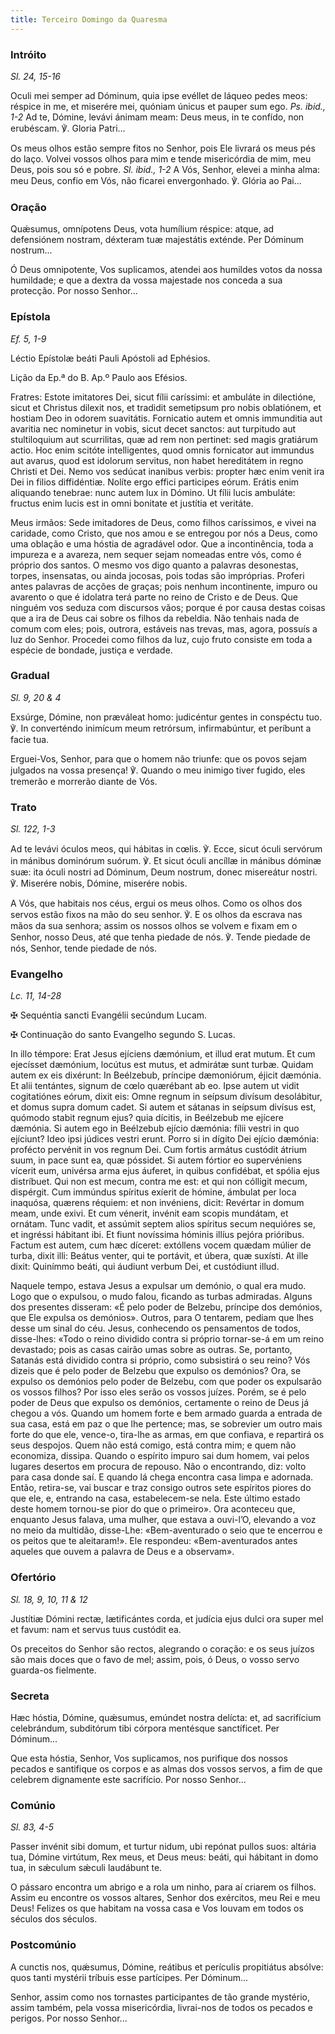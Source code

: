 ```yaml
---
title: Terceiro Domingo da Quaresma
---
```


### Intróito

<em>Sl. 24, 15-16</em>

<div class="side-by-side not-content">

Oculi mei semper ad Dóminum, quia ipse evéllet de láqueo pedes meos: réspice
    in me, et miserére mei, quóniam únicus et pauper sum ego.
    <em>Ps. ibid., 1-2</em>
    Ad te, Dómine, levávi ánimam meam: Deus meus, in te confído, non erubéscam.
    ℣. Gloria Patri...

Os meus olhos estão sempre fitos no Senhor, pois Ele livrará os meus pés do
    laço. Volvei vossos olhos para mim e tende misericórdia de mim, meu Deus,
    pois sou só e pobre. <em>Sl. ibid., 1-2</em> A Vós, Senhor, elevei a minha
    alma: meu Deus, confio em Vós, não ficarei envergonhado. ℣. Glória ao Pai...

</div>

### Oração

<div class="side-by-side not-content">

Quǽsumus, omnípotens Deus, vota humílium réspice: atque, ad defensiónem
    nostram, déxteram tuæ majestátis exténde. Per Dóminum nostrum...

Ó Deus omnipotente, Vos suplicamos, atendei aos humildes votos da nossa
    humildade; e que a dextra da vossa majestade nos conceda a sua protecção.
    Por nosso Senhor...

</div>

### Epístola

<em>Ef. 5, 1-9</em>

<div class="side-by-side not-content">

Léctio Epístolæ beáti Pauli Apóstoli ad Ephésios.

Lição da Ep.ª do B. Ap.º Paulo aos Efésios.

Fratres: Estote imitatores Dei, sicut fílii caríssimi: et ambuláte in
    dilectióne, sicut et Christus dilexit nos, et tradidit semetipsum pro nobis
    oblatiónem, et hostiam Deo in odorem suavitátis. Fornicatio autem et omnis
    immunditia aut avaritia nec nominetur in vobis, sicut decet sanctos: aut
    turpitudo aut stultiloquium aut scurrilitas, quæ ad rem non pertinet: sed
    magis gratiárum actio. Hoc enim scitóte intelligentes, quod omnis fornicator
    aut immundus aut avarus, quod est idolorum servitus, non habet hereditátem
    in regno Christi et Dei. Nemo vos sedúcat inanibus verbis: propter hæc enim
    venit ira Dei in filios diffidéntiæ. Nolíte ergo effici participes eórum.
    Erátis enim aliquando tenebrae: nunc autem lux in Dómino. Ut fílii lucis
    ambuláte: fructus enim lucis est in omni bonitate et justítia et veritáte.

Meus irmãos: Sede imitadores de Deus, como filhos caríssimos, e vivei na
    caridade, como Cristo, que nos amou e se entregou por nós a Deus, como uma
    oblação e uma hóstia de agradável odor. Que a incontinência, toda a impureza
    e a avareza, nem sequer sejam nomeadas entre vós, como é próprio dos santos.
    O mesmo vos digo quanto a palavras desonestas, torpes, insensatas, ou ainda
    jocosas, pois todas são impróprias. Proferi antes palavras de acções de
    graças; pois nenhum incontinente, impuro ou avarento o que é idolatra terá
    parte no reino de Cristo e de Deus. Que ninguém vos seduza com discursos
    vãos; porque é por causa destas coisas que a ira de Deus cai sobre os filhos
    da rebeldia. Não tenhais nada de comum com eles; pois, outrora, estáveis nas
    trevas, mas, agora, possuís a luz do Senhor. Procedei como filhos da luz,
    cujo fruto consiste em toda a espécie de bondade, justiça e verdade.

</div>

### Gradual

<em>Sl. 9, 20 & 4</em>

<div class="side-by-side not-content">

Exsúrge, Dómine, non præváleat homo: judicéntur gentes in conspéctu tuo. ℣.
    In converténdo inimícum meum retrórsum, infirmabúntur, et períbunt a facie
    tua.

Erguei-Vos, Senhor, para que o homem não triunfe: que os povos sejam
    julgados na vossa presença! ℣. Quando o meu inimigo tiver fugido, eles
    tremerão e morrerão diante de Vós.

</div>

### Trato

<em>Sl. 122, 1-3</em>

<div class="side-by-side not-content">

Ad te levávi óculos meos, qui hábitas in cœlis. ℣. Ecce, sicut óculi
    servórum in mánibus dominórum suórum. ℣. Et sicut óculi ancíllæ in mánibus
    dóminæ suæ: ita óculi nostri ad Dóminum, Deum nostrum, donec misereátur
    nostri. ℣. Miserére nobis, Dómine, miserére nobis.

A Vós, que habitais nos céus, ergui os meus olhos. Como os olhos dos servos
    estão fixos na mão do seu senhor. ℣. E os olhos da escrava nas mãos da sua
    senhora; assim os nossos olhos se volvem e fixam em o Senhor, nosso Deus,
    até que tenha piedade de nós. ℣. Tende piedade de nós, Senhor, tende piedade
    de nós.

</div>

### Evangelho

<em>Lc. 11, 14-28</em>

<div class="side-by-side not-content">

<span class="cross text-red-500">✠</span> Sequéntia sancti Evangélii
    secúndum Lucam.

<span class="cross text-red-500">✠</span> Continuação do santo Evangelho
    segundo S. Lucas.

In illo témpore: Erat Jesus ejíciens dæmónium, et illud erat mutum. Et cum
    ejecísset dæmónium, locútus est mutus, et admirátæ sunt turbæ. Quidam autem
    ex eis dixérunt: In Beélzebub, príncipe dæmoniórum, éjicit dæmónia. Et alii
    tentántes, signum de cœlo quærébant ab eo. Ipse autem ut vidit cogitatiónes
    eórum, dixit eis: Omne regnum in seípsum divísum desolábitur, et domus supra
    domum cadet. Si autem et sátanas in seípsum divísus est, quómodo stabit
    regnum ejus? quia dícitis, in Beélzebub me ejícere dæmónia. Si autem ego in
    Beélzebub ejício dæmónia: fílii vestri in quo ejíciunt? Ideo ipsi júdices
    vestri erunt. Porro si in dígito Dei ejício dæmónia: profécto pervénit in
    vos regnum Dei. Cum fortis armátus custódit átrium suum, in pace sunt ea,
    quæ póssidet. Si autem fórtior eo supervéniens vícerit eum, univérsa arma
    ejus áuferet, in quibus confidébat, et spólia ejus distríbuet. Qui non est
    mecum, contra me est: et qui non cólligit mecum, dispérgit. Cum immúndus
    spíritus exíerit de hómine, ámbulat per loca inaquósa, quærens réquiem: et
    non invéniens, dicit: Revértar in domum meam, unde exivi. Et cum vénerit,
    invénit eam scopis mundátam, et ornátam. Tunc vadit, et assúmit septem alios
    spíritus secum nequióres se, et ingréssi hábitant ibi. Et fiunt novíssima
    hóminis illíus pejóra prióribus. Factum est autem, cum hæc díceret:
    extóllens vocem quædam múlier de turba, dixit illi: Beátus venter, qui te
    portávit, et úbera, quæ suxísti. At ille dixit: Quinímmo beáti, qui áudiunt
    verbum Dei, et custódiunt illud.

Naquele tempo, estava Jesus a expulsar um demónio, o qual era mudo. Logo que
    o expulsou, o mudo falou, ficando as turbas admiradas. Alguns dos presentes
    disseram: «É pelo poder de Belzebu, príncipe dos demónios, que Ele expulsa
    os demónios». Outros, para O tentarem, pediam que lhes desse um sinal do
    céu. Jesus, conhecendo os pensamentos de todos, disse-lhes: «Todo o reino
    dividido contra si próprio tornar-se-á em um reino devastado; pois as casas
    cairão umas sobre as outras. Se, portanto, Satanás está dividido contra si
    próprio, como subsistirá o seu reino? Vós dizeis que é pelo poder de Belzebu
    que expulso os demónios? Ora, se expulso os demónios pelo poder de Belzebu,
    com que poder os expulsarão os vossos filhos? Por isso eles serão os vossos
    juízes. Porém, se é pelo poder de Deus que expulso os demónios, certamente o
    reino de Deus já chegou a vós. Quando um homem forte e bem armado guarda a
    entrada de sua casa, está em paz o que lhe pertence; mas, se sobrevier um
    outro mais forte do que ele, vence-o, tira-lhe as armas, em que confiava, e
    repartirá os seus despojos. Quem não está comigo, está contra mim; e quem
    não economiza, dissipa. Quando o espírito impuro sai dum homem, vai pelos
    lugares desertos em procura de repouso. Não o encontrando, diz: volto para
    casa donde saí. E quando lá chega encontra casa limpa e adornada. Então,
    retira-se, vai buscar e traz consigo outros sete espíritos piores do que
    ele, e, entrando na casa, estabelecem-se nela. Este último estado deste
    homem tornou-se pior do que o primeiro». Ora aconteceu que, enquanto Jesus
    falava, uma mulher, que estava a ouvi-l’O, elevando a voz no meio da
    multidão, disse-Lhe: «Bem-aventurado o seio que te encerrou e os peitos que
    te aleitaram!». Ele respondeu: «Bem-aventurados antes aqueles que ouvem a
    palavra de Deus e a observam».

</div>

### Ofertório

<em>Sl. 18, 9, 10, 11 & 12</em>

<div class="side-by-side not-content">

Justítiæ Dómini rectæ, lætificántes corda, et judícia ejus dulci ora super
    mel et favum: nam et servus tuus custódit ea.

Os preceitos do Senhor são rectos, alegrando o coração: e os seus juízos são
    mais doces que o favo de mel; assim, pois, ó Deus, o vosso servo guarda-os
    fielmente.

</div>

### Secreta

<div class="side-by-side not-content">

Hæc hóstia, Dómine, quǽsumus, emúndet nostra delícta: et, ad sacrifícium
    celebrándum, subditórum tibi córpora mentésque sanctíficet. Per Dóminum...

Que esta hóstia, Senhor, Vos suplicamos, nos purifique dos nossos pecados e
    santifique os corpos e as almas dos vossos servos, a fim de que celebrem
    dignamente este sacrifício. Por nosso Senhor...

</div>

### Comúnio

<em>Sl. 83, 4-5</em>

<div class="side-by-side not-content">

Passer invénit sibi domum, et turtur nidum, ubi repónat pullos suos: altária
    tua, Dómine virtútum, Rex meus, et Deus meus: beáti, qui hábitant in domo
    tua, in sǽculum sǽculi laudábunt te.

O pássaro encontra um abrigo e a rola um ninho, para aí criarem os filhos.
    Assim eu encontre os vossos altares, Senhor dos exércitos, meu Rei e meu
    Deus! Felizes os que habitam na vossa casa e Vos louvam em todos os séculos
    dos séculos.

</div>

### Postcomúnio

<div class="side-by-side not-content">

A cunctis nos, quǽsumus, Dómine, reátibus et perículis propitiátus absólve:
    quos tanti mystérii tríbuis esse partícipes. Per Dóminum...

Senhor, assim como nos tornastes participantes de tão grande mystério, assim
    também, pela vossa misericórdia, livrai-nos de todos os pecados e perigos.
    Por nosso Senhor...

</div>
